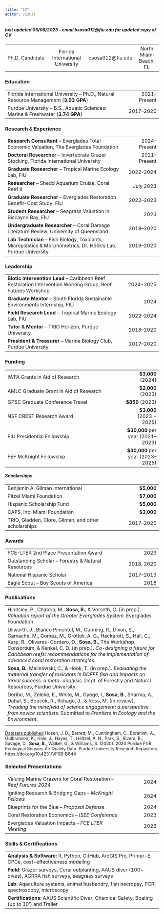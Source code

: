 ```yaml
---
title: "CV"
editor: visual
---
```


##### *last updated 05/08/2025 – email bsosa012@fiu.edu for updated copy of CV*

| | | | |
|:--------------------------:|:------------------------------------------:|:-------------------:|:-------------------------:|
| Ph.D. Candidate | Florida International University | bsosa012@fiu.edu | North Miami Beach, FL |

### Education

| | |
|----------------------------------------------------------|------------------:|
| Florida International University – Ph.D., Natural Resource Management (**3.93 GPA**) | 2021–Present |
| Purdue University – B.S., Aquatic Sciences: Marine & Freshwater (**3.74 GPA**) | 2017–2020 |

### Research & Experience

| | |
|----------------------------------------------------------|------------------:|
| **Research Consultant** – Everglades Total Economic Valuation, The Everglades Foundation | 2024–Present |
| **Doctoral Researcher** – Invertebrate Grazer Stocking, Florida International University | 2021–Present |
| **Graduate Researcher** – Tropical Marine Ecology Lab, FIU | 2022–2024 |
| **Researcher** – Shedd Aquarium Cruise, Coral Reef II | July 2023 |
| **Graduate Researcher** – Everglades Restoration Benefit-Cost Study, FIU | 2022–2023 |
| **Student Researcher** – Seagrass Valuation in Biscayne Bay, FIU | 2023 |
| **Undergraduate Researcher** – Coral Damage Literature Review, University of Queensland | 2019–2020 |
| **Lab Technician** –  Fish Biology, Toxicants, Microplastics & Morphometrics, Dr. Höök's Lab, Purdue University  | 2019–2020 |

### Leadership

| | |
|----------------------------------------------------------|------------------:|
| **Biotic Intervention Lead** – Caribbean Reef Restoration Intervention Working Group, Reef Futures Workshop | 2024-2025 |
| **Graduate Mentor** – South Florida Sustainable Environments Internship, FIU | 2024 |
| **Field Research Lead** – Tropical Marine Ecology Lab, FIU | 2022–2024 |
| **Tutor & Mentor** – TRIO Horizon, Purdue University | 2018–2020 |
| **President & Treasurer** – Marine Biology Club, Purdue University | 2017–2020 |

### Funding

| | |
|----------------------------------------------------------|------------------:|
| IWFA Grants in Aid of Research | **$3,000** (2024) |
| AMLC Graduate Grant in Aid of Research | **$2,000** (2023) |
| GPSC Graduate Conference Travel | **$850** (2023) |
| NSF CREST Research Award | **$3,000** (2023 - 2025) |
| FIU Presidential Fellowship | **$30,000** per year (2021–2023) |
| FEF McKnight Fellowship | **$30,000** per year (2023–2025) |

#### Scholarships

| | |
|----------------------------------------------------------|------------------:|
| Benjamin A. Gilman International | **$5,000** |
| Pitzel Miami Foundation | **$7,000** |
| Hispanic Scholarship Fund | **$5,000** |
| CAPS, Inc. Miami Foundation | **$3,000** |
| TRIO, Gladden, Clore, Gilman, and other scholarships | 2017–2020 |

### Awards

| | |
|----------------------------------------------------------|------------------:|
| FCE-LTER 2nd Place Presentation Award | 2023 |
| Outstanding Scholar – Forestry & Natural Resources | 2018, 2020 |
| National Hispanic Scholar | 2017–2019 |
| Eagle Scout – Boy Scouts of America | 2016 |

### Publications

|                                                                                                                                                                                                                                                                                                                                                               |
| ------------------------------------------------------------------------------------------------------------------------------------------------------------------------------------------------------------------------------------------------------------------------------------------------------------------------------------------------------------- |
| Hindsley, P., Chabba, M., **Sosa, B.**, & Vorseth, C. (in prep.). *Valuation report of the Greater Everglades System*. Everglades Foundation.                                                                                                                                                                                                                 |
| Dilworth, J., Blanco Pimentel, M., Cunning, R., Dixon, S., Gamache, M., Gomez, M., Grottoli, A. G., Hackerott, S., Hall, C., Karp, R., Olivares-Cordero, D., **Sosa, B.**, The Workshop Consortium, & Kenkel, C. D. (in prep.). *Co-designing a future for Caribbean reefs: recommendations for the implementation of advanced coral restoration strategies*. |
| **Sosa, B.**, Malinowski, C., & Höök, T. (in prep.). *Evaluating the maternal transfer of toxicants in BOFFF fish and impacts on larval success: a meta-analysis*. Dept. of Forestry and Natural Resources, Purdue University.                                                                                                                                |
| Deribe, M., Zeleke, E., White, M., Oyege, I., **Sosa, B.**, Sharma, A., Dahal, S., Boucek, R., Rehage, J., & Ross, M. (in review). *Treading the minefield of science engagement: a perspective from novice scientists*. Submitted to *Frontiers in Ecology and the Environment*.                                                                             |
 |
 
 
[Datasets published]{.underline}
Hosen, J. D., Barrett, M., Cunningham, C., Ebrahimi, A., Gulbranson, K., Hale, J., Hayes, T., Heltzel, A. N., Park, S., Rivera, B., Savage, D., **Sosa, B.**, Walker, G., & Williams, S. (2020). 2020 Purdue FNR Ecological Sensors Air Quality Data. Purdue University Research Repository. https://doi.org/10.4231/VF0B-B644



### Selected Presentations

| | |
|----------------------------------------------------------|------------------:|
| Valuing Marine Grazers for Coral Restoration – *Reef Futures 2024* | 2024 |
| Igniting Research & Bridging Gaps – *McKnight Fellows* | 2024 |
| Blueprints for the Blue – *Proposal Defense* | 2024 |
| Coral Restoration Economics – *ISEE Conference* | 2023 |
| Everglades Valuation Impacts – *FCE LTER Meeting* | 2023 |

### Skills & Certifications

| |
|--|
| **Analysis & Software**: R, Python, GitHub, ArcGIS Pro, Primer-E, CPCe, cost-effectiveness modeling |
| **Field**: Grazer surveys, Coral outplanting, AAUS diver (100+ dives), AGRRA fish surveys, seagrass surveys |
| **Lab**: Aqaculture systems, animal husbandry, fish necropsy, PCR, spectroscopy, microscopy |
| **Certifications**: AAUS Scientific Diver, Chemical Safety, Boating (up to 30') and Trailer |
